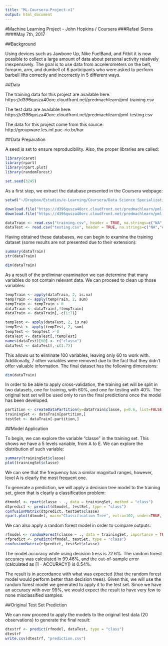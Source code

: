 ```yaml
---
title: "ML-Coursera-Project-v1"
output: html_document
---
```


#Machine Learning Project -  John Hopkins / Coursera
###Rafael Sierra
####May 7th, 2017

##Background

Using devices such as Jawbone Up, Nike FuelBand, and Fitbit it is now possible to collect a large amount of data about personal activity relatively inexpensively. The goal is to use data from accelerometers on the belt, forearm, arm, and dumbell of 6 participants who were asked to perform barbell lifts correctly and incorrectly in 5 different ways. 

##Data

The training data for this project are available here:
https://d396qusza40orc.cloudfront.net/predmachlearn/pml-training.csv

The test data are available here:
https://d396qusza40orc.cloudfront.net/predmachlearn/pml-testing.csv

The data for this project come from this source: 
http://groupware.les.inf.puc-rio.br/har


##Data Preparation

A seed is set to ensure reproducibility. Also, the proper libraries are called:

```r
library(caret)
library(rpart)
library(rpart.plot)
library(randomForest)

set.seed(3245)
```

As a first step, we extract the database presented in the Coursera webpage:

```r
setwd("~/Dropbox/Estudios/e-Learning/Coursera/Data Science Specialization/8. Machine Learning/Week 4")
```

```r
download.file("https://d396qusza40orc.cloudfront.net/predmachlearn/pml-training.csv", destfile = "training.csv", method = "curl")
download.file("https://d396qusza40orc.cloudfront.net/predmachlearn/pml-testing.csv", destfile = "testing.csv", method = "curl")

dataTrain <- read.csv("training.csv", header = TRUE, na.strings=c("NA","#DIV/0!", ""))
dataTest <- read.csv("testing.csv", header = TRUE, na.strings=c("NA","#DIV/0!", ""))
```

Having obtained these databases, we can begin to examine the training dataset (some results are not presented due to their extension):

```r
summary(dataTrain)
str(dataTrain)
```

```r
dim(dataTrain)
```

As a result of the preliminar examination we can determine that many variables do not contain relevant data. We can proceed to clean up those variables:

```r
tempTrain <- apply(dataTrain, 2, is.na)
tempTrain <- apply(tempTrain, 2, sum)
tempTrain <- tempTrain > 0
dataTrain <- dataTrain[,!tempTrain]
dataTrain <- dataTrain[,-c(1:7)]

tempTest <- apply(dataTest, 2, is.na)
tempTest <- apply(tempTest, 2, sum)
tempTest <- tempTest > 0
dataTest <- dataTest[,!tempTest]
names(dataTest)[60] <- c("classe")
dataTest <- dataTest[,-c(1:7)]
```

This allows us to eliminate 100 variables, leaving only 60 to work with. Additionally, 7 other variables were removed due to the fact that they didn't offer valuable information. The final dataset has the following dimensions:

```r
dim(dataTrain)
```

In order to be able to apply cross-validation, the training set will be split in two datasets, one for training, with 60%, and one for testing with 40%. The original test set will be used only to run the final predictions once the model has been developed. 

```r
partition <- createDataPartition(y=dataTrain$classe, p=0.6, list=FALSE)
trainingSet <- dataTrain[partition,]
testSet <- dataTrain[-partition,]
```


##Model Application

To begin, we can explore the variable "classe" in the training set. This shows we have a 5 levels variable, from A to E. We can explore the distribution of such variable:

```r
summary(trainingSet$classe)
plot(trainingSet$classe)
```

We can see that the frequency has a similar magnitud ranges, however, level A is clearly the most frequent one. 

To generate a prediction, we will apply a decision tree model to the training set, given that is clearly a classification problem:

```r
dtmodel <- rpart(classe ~ ., data = trainingSet, method = "class")
dtpredict <- predict(dtmodel, testSet, type = "class")
confusionMatrix(dtpredict, testSet$classe)
rpart.plot(dtmodel, main="Classification Tree", extra=102, under=TRUE, faclen=0)
```

We can also apply a random forest model in order to compare outputs:

```r
rfmodel <- randomForest(classe ~ ., data = trainingSet, importance = TRUE, ntrees = 10)
rfpredict <- predict(rfmodel, testSet, type = "class")
confusionMatrix(rfpredict, testSet$classe)
```

The model accuracy while using decision tress is 72.6%. The random forest accuracy was calculated in 99.46%, and the out-of-sample error (calculated as [1 - ACCURACY]) is 0.54%. 

The result is in accordance with what was expected (that the random forest model would perform better than decision trees). Given this, we will use the random forest model we generated to apply it to the test set. Since we have an accuracy with over 99%, we would expect the result to have very few to none misclassified samples. 


##Original Test Set Prediction

We can now proceed to apply the models to the original test data (20 observations) to generate the final result:

```r
dtestrf <- predict(rfmodel, dataTest, type = "class")
dtestrf
write.csv(dtestrf, "prediction.csv")
```

